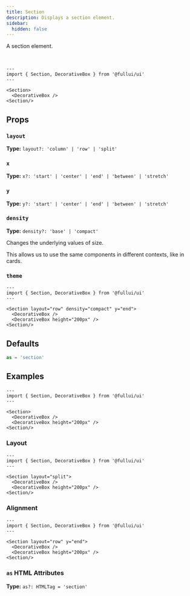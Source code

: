 ```yaml
---
title: Section
description: Displays a section element.
sidebar: 
  hidden: false
---
```


A section element.

<br/>

```astro live
---
import { Section, DecorativeBox } from '@fullui/ui'
---

<Section>
  <DecorativeBox />
<Section/>
```

## Props

### `layout`
**Type:** `layout?: 'column' | 'row' | 'split'`

### `x`
**Type:** `x?: 'start' | 'center' | 'end' | 'between' | 'stretch'`

### `y`
**Type:** `y?: 'start' | 'center' | 'end' | 'between' | 'stretch'`

### `density`
**Type:** `density?: 'base' | 'compact'`

Changes the underlying values of size.

This allows us to use the same components in different contexts, like in cards.

### `theme`
<Theming/>

```astro live
---
import { Section, DecorativeBox } from '@fullui/ui'
---

<Section layout="row" density="compact" y="end">
  <DecorativeBox />
  <DecorativeBox height="200px" />
<Section/>
```

## Defaults
```ts
as = 'section'
```

## Examples

```astro live
---
import { Section, DecorativeBox } from '@fullui/ui'
---

<Section>
  <DecorativeBox />
  <DecorativeBox height="200px" />
<Section/>
```

### Layout
```astro live
---
import { Section, DecorativeBox } from '@fullui/ui'
---

<Section layout="split">
  <DecorativeBox />
  <DecorativeBox height="200px" />
<Section/>
```

### Alignment
```astro live
---
import { Section, DecorativeBox } from '@fullui/ui'
---

<Section layout="row" y="end">
  <DecorativeBox />
  <DecorativeBox height="200px" />
<Section/>
```

### `as` HTML Attributes
**Type:** `as?: HTMLTag = 'section'`
<AsProp/>